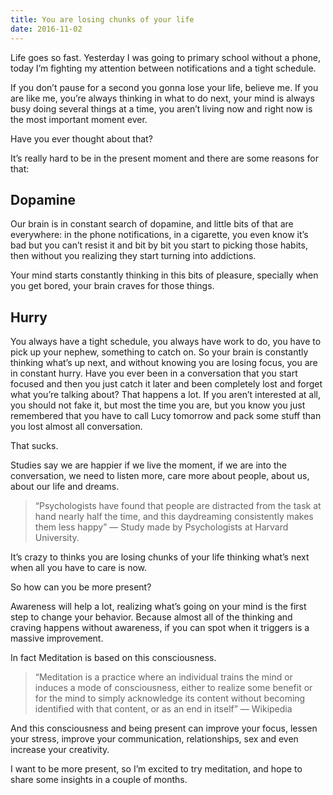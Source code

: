 ```yaml
---
title: You are losing chunks of your life
date: 2016-11-02
---
```


Life goes so fast. Yesterday I was going to primary school without a phone, today I’m fighting my attention between notifications and a tight schedule.

If you don’t pause for a second you gonna lose your life, believe me. If you are like me, you’re always thinking in what to do next, your mind is always busy doing several things at a time, you aren’t living now and right now is the most important moment ever.

Have you ever thought about that?

It’s really hard to be in the present moment and there are some reasons for that:

## Dopamine

Our brain is in constant search of dopamine, and little bits of that are everywhere: in the phone notifications, in a cigarette, you even know it’s bad but you can’t resist it and bit by bit you start to picking those habits, then without you realizing they start turning into addictions.

Your mind starts constantly thinking in this bits of pleasure, specially when you get bored, your brain craves for those things.

## Hurry

You always have a tight schedule, you always have work to do, you have to pick up your nephew, something to catch on. So your brain is constantly thinking what’s up next, and without knowing you are losing focus, you are in constant hurry. Have you ever been in a conversation that you start focused and then you just catch it later and been completely lost and forget what you’re talking about? That happens a lot. If you aren’t interested at all, you should not fake it, but most the time you are, but you know you just remembered that you have to call Lucy tomorrow and pack some stuff than you lost almost all conversation.

That sucks.

Studies say we are happier if we live the moment, if we are into the conversation, we need to listen more, care more about people, about us, about our life and dreams.

> “Psychologists have found that people are distracted from the task at hand nearly half the time, and this daydreaming consistently makes them less happy” — Study made by Psychologists at Harvard University.

It’s crazy to thinks you are losing chunks of your life thinking what’s next when all you have to care is now.

So how can you be more present?

Awareness will help a lot, realizing what’s going on your mind is the first step to change your behavior. Because almost all of the thinking and craving happens without awareness, if you can spot when it triggers is a massive improvement.

In fact Meditation is based on this consciousness.

> “Meditation is a practice where an individual trains the mind or induces a mode of consciousness, either to realize some benefit or for the mind to simply acknowledge its content without becoming identified with that content, or as an end in itself” — Wikipedia

And this consciousness and being present can improve your focus, lessen your stress, improve your communication, relationships, sex and even increase your creativity.

I want to be more present, so I’m excited to try meditation, and hope to share some insights in a couple of months.
